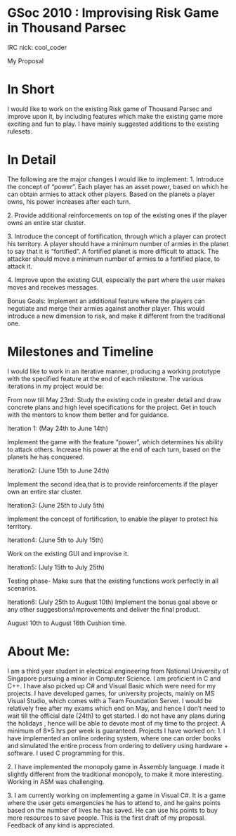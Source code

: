 = GSoc  2010 : Improvising Risk Game in Thousand Parsec =
IRC nick: cool_coder

My Proposal 

=In Short=
I would like to work on the existing Risk game of Thousand Parsec and improve upon it, by including features which make the existing game more exciting and fun to play. I have mainly suggested additions to the existing rulesets.

=In Detail=
The following are the major changes I would like to implement:
1.	Introduce the concept of “power”. Each player has an asset power, based on which he can obtain armies to attack other players. Based on the planets a player owns, his power increases after each turn.

2.	Provide additional reinforcements on top of the existing ones if the player owns an entire star cluster. 

3.	Introduce the concept of fortification, through which a player can protect his territory. A player should have a minimum number of armies in the planet to say that it is “fortified”. A fortified planet is more difficult to attack. The attacker should move a minimum number of armies to a fortified place, to attack it.

4.	Improve upon the existing GUI, especially the part where the user makes moves and receives messages.

Bonus Goals:
Implement an additional feature where the players can negotiate and merge their armies against another player. This would introduce a new dimension to risk, and make it different from the traditional one.

=Milestones and Timeline=

I would like to work in an iterative manner, producing a working prototype with the specified feature at the end of each milestone. The various iterations in my project would be:

From now till May 23rd:
Study the existing code in greater detail and draw concrete plans and high level specifications for the project. Get in touch with the mentors to know them better and for guidance.

Iteration 1:  (May 24th to June 14th)

Implement the game with the feature “power”, which determines his ability to attack others.  Increase his power at the end of each turn, based on the planets he has conquered.

Iteration2: (June 15th to June 24th)

Implement the second idea,that is to provide reinforcements if the player own an entire star cluster.

Iteration3:  (June 25th to July 5th)

Implement the concept of fortification, to enable the player to protect his territory.

Iteration4:  (June 5th to July 15th)

Work on the existing GUI and improvise it.

Iteration5:  (July 15th to July 25th)

Testing phase- Make sure that the existing functions work perfectly in all scenarios.

Iteration6:  (July 25th to August 10th)
Implement the bonus goal above or any other suggestions/improvements and deliver the final product.

August 10th to August 16th
Cushion time.


=About Me:=
I am a third year student in electrical engineering from National University of Singapore pursuing a minor in Computer Science. 
I am proficient in C and C++. I have also picked up C# and Visual Basic which were need for my projects.
I have developed games, for university projects, mainly on MS Visual Studio, which comes with a Team Foundation Server.
I would be relatively free after my exams which end on May, and hence I don’t need to wait till the official date (24th) to get started.
I do not have any plans during the holidays , hence will be able to devote most of my time to the project. A minimum of  8*5 hrs per week is guaranteed.
Projects I have worked on:
1.	I have implemented an online ordering system, where one can order books and simulated the entire process from ordering to delivery using hardware + software. I used C programming for this.

2.	I have implemented the monopoly game in Assembly language. I made it slightly different from the traditional monopoly, to make it more interesting. Working in ASM was challenging.

3.	I am currently working on implementing a game in Visual C#. It is a game where the user gets emergencies he has to attend to, and he gains points based on the number of lives he has saved. He can use his points to buy more resources to save people.
This is the first draft of my proposal. Feedback of any kind is appreciated.